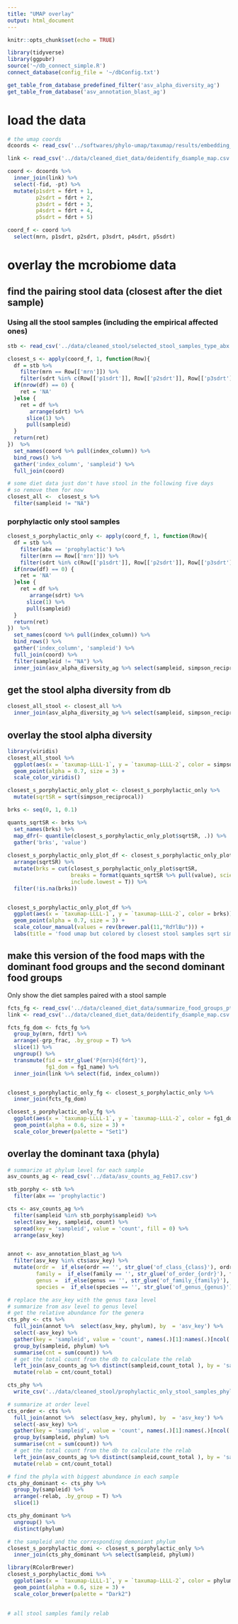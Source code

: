 ```yaml
---
title: "UMAP overlay"
output: html_document
---
```


```r
knitr::opts_chunk$set(echo = TRUE)
```

```r
library(tidyverse)
library(ggpubr)
source('~/db_connect_simple.R')
connect_database(config_file = '~/dbConfig.txt')

get_table_from_database_predefined_filter('asv_alpha_diversity_ag')
get_table_from_database('asv_annotation_blast_ag')
```

# load the data

```r
# the umap coords
dcoords <- read_csv('../softwares/phylo-umap/taxumap/results/embedding_for_angel.csv')

link <- read_csv('../data/cleaned_diet_data/deidentify_dsample_map.csv')

coord <- dcoords %>% 
  inner_join(link) %>% 
  select(-fid, -pt) %>% 
  mutate(p1sdrt = fdrt + 1,
         p2sdrt = fdrt + 2,
         p3sdrt = fdrt + 3,
         p4sdrt = fdrt + 4,
         p5sdrt = fdrt + 5) 

coord_f <- coord %>% 
  select(mrn, p1sdrt, p2sdrt, p3sdrt, p4sdrt, p5sdrt)
```


# overlay the mcrobiome data

## find the pairing stool data (closest after the diet sample)

### **Using all the stool samples (including the empirical affected ones)** 

```r
stb <- read_csv('../data/cleaned_stool/selected_stool_samples_type_abx.csv')  
```

```r
closest_s <- apply(coord_f, 1, function(Row){
  df = stb %>% 
    filter(mrn == Row[['mrn']]) %>% 
    filter(sdrt %in% c(Row[['p1sdrt']], Row[['p2sdrt']], Row[['p3sdrt']], Row[['p4sdrt']], Row[['p5sdrt']]))
  if(nrow(df) == 0) {
    ret = 'NA'
  }else {
    ret = df %>% 
       arrange(sdrt) %>% 
      slice(1) %>% 
      pull(sampleid)
  }
  return(ret)
})  %>% 
  set_names(coord %>% pull(index_column)) %>% 
  bind_rows() %>% 
  gather('index_column', 'sampleid') %>% 
  full_join(coord)

# some diet data just don't have stool in the following five days
# so remove them for now
closest_all <-  closest_s %>% 
  filter(sampleid != "NA")
```

### **porphylactic only stool samples**

```r
closest_s_porphylactic_only <- apply(coord_f, 1, function(Row){
  df = stb %>% 
    filter(abx == 'prophylactic') %>% 
    filter(mrn == Row[['mrn']]) %>% 
    filter(sdrt %in% c(Row[['p1sdrt']], Row[['p2sdrt']], Row[['p3sdrt']], Row[['p4sdrt']], Row[['p5sdrt']]))
  if(nrow(df) == 0) {
    ret = 'NA'
  }else {
    ret = df %>% 
       arrange(sdrt) %>% 
      slice(1) %>% 
      pull(sampleid)
  }
  return(ret)
})  %>% 
  set_names(coord %>% pull(index_column)) %>% 
  bind_rows() %>% 
  gather('index_column', 'sampleid') %>% 
  full_join(coord) %>% 
  filter(sampleid != "NA") %>% 
  inner_join(asv_alpha_diversity_ag %>% select(sampleid, simpson_reciprocal))
```


## get the stool alpha diversity from db

```r

closest_all_stool <- closest_all %>% 
  inner_join(asv_alpha_diversity_ag %>% select(sampleid, simpson_reciprocal))
```
 
## overlay the stool alpha diversity

```r
library(viridis)
closest_all_stool %>% 
  ggplot(aes(x = `taxumap-LLLL-1`, y = `taxumap-LLLL-2`, color = simpson_reciprocal)) +
  geom_point(alpha = 0.7, size = 3) +
  scale_color_viridis() 

```

```r
closest_s_porphylactic_only_plot <- closest_s_porphylactic_only %>% 
  mutate(sqrtSR = sqrt(simpson_reciprocal)) 

brks <- seq(0, 1, 0.1)

quants_sqrtSR <- brks %>% 
  set_names(brks) %>% 
  map_dfr(~ quantile(closest_s_porphylactic_only_plot$sqrtSR, .)) %>% 
  gather('brks', 'value')
 
closest_s_porphylactic_only_plot_df <- closest_s_porphylactic_only_plot %>% 
  arrange(sqrtSR) %>% 
  mutate(brks = cut(closest_s_porphylactic_only_plot$sqrtSR, 
                    breaks = format(quants_sqrtSR %>% pull(value), scientific=F),
                    include.lowest = T)) %>% 
  filter(!is.na(brks))


closest_s_porphylactic_only_plot_df %>% 
  ggplot(aes(x = `taxumap-LLLL-1`, y = `taxumap-LLLL-2`, color = brks)) +
  geom_point(alpha = 0.7, size = 3) +
  scale_colour_manual(values = rev(brewer.pal(11,"RdYlBu"))) +
  labs(title = 'food umap but colored by closest stool samples sqrt simposon reciprocal')


```




## make this version of the food maps with the dominant food groups and the second dominant food groups 

Only show the diet samples paired with a stool sample

```r
fcts_fg <- read_csv('../data/cleaned_diet_data/summarize_food_groups_pt_daily.csv') 
link <- read_csv('../data/cleaned_diet_data/deidentify_dsample_map.csv')

fcts_fg_dom <- fcts_fg %>%
  group_by(mrn, fdrt) %>% 
  arrange(-grp_frac, .by_group = T) %>% 
  slice(1) %>% 
  ungroup() %>% 
  transmute(fid = str_glue('P{mrn}d{fdrt}'),
            fg1_dom = fg1_name) %>% 
  inner_join(link %>% select(fid, index_column))


closest_s_porphylactic_only_fg <- closest_s_porphylactic_only %>% 
  inner_join(fcts_fg_dom)

closest_s_porphylactic_only_fg %>% 
  ggplot(aes(x = `taxumap-LLLL-1`, y = `taxumap-LLLL-2`, color = fg1_dom))+
  geom_point(alpha = 0.6, size = 3) +
  scale_color_brewer(palette = "Set1")
```


## overlay the dominant taxa (phyla)

```r
# summarize at phylum level for each sample 
asv_counts_ag <- read_csv('../data/asv_counts_ag_Feb17.csv')

stb_porphy <- stb %>% 
  filter(abx == 'prophylactic')

cts <- asv_counts_ag %>% 
  filter(sampleid %in% stb_porphy$sampleid) %>% 
  select(asv_key, sampleid, count) %>% 
  spread(key = 'sampleid', value = 'count', fill = 0) %>% 
  arrange(asv_key)  


annot <- asv_annotation_blast_ag %>% 
  filter(asv_key %in% cts$asv_key) %>% 
  mutate(ordr =  if_else(ordr == '', str_glue('of_class_{class}'), ordr),
         family =  if_else(family == '', str_glue('of_order_{ordr}'), family),
         genus =  if_else(genus == '', str_glue('of_family_{family}'), genus),
         species =  if_else(species == '', str_glue('of_genus_{genus}'), species))

# replace the asv_key with the genus taxa level
# summarize from asv level to genus level
# get the relative abundance for the genera
cts_phy <- cts %>% 
  full_join(annot %>%  select(asv_key, phylum), by  = 'asv_key') %>% 
  select(-asv_key) %>% 
  gather(key = 'sampleid', value = 'count', names(.)[1]:names(.)[ncol(.) - 1]) %>% 
  group_by(sampleid, phylum) %>% 
  summarise(cnt = sum(count)) %>% 
  # get the total count from the db to calculate the relab
  left_join(asv_counts_ag %>% distinct(sampleid,count_total ), by = 'sampleid') %>% 
  mutate(relab = cnt/count_total) 

cts_phy %>% 
  write_csv('../data/cleaned_stool/prophylactic_only_stool_samples_phylum_counts.csv')
```

```r
# summarize at order level
cts_order <- cts %>% 
  full_join(annot %>%  select(asv_key, phylum), by  = 'asv_key') %>% 
  select(-asv_key) %>% 
  gather(key = 'sampleid', value = 'count', names(.)[1]:names(.)[ncol(.) - 1]) %>% 
  group_by(sampleid, phylum) %>% 
  summarise(cnt = sum(count)) %>% 
  # get the total count from the db to calculate the relab
  left_join(asv_counts_ag %>% distinct(sampleid,count_total ), by = 'sampleid') %>% 
  mutate(relab = cnt/count_total) 
```


```r
# find the phyla with biggest abundance in each sample 
cts_phy_dominant <- cts_phy %>% 
  group_by(sampleid) %>%  
  arrange(-relab, .by_group = T) %>% 
  slice(1)

cts_phy_dominant %>% 
  ungroup() %>% 
  distinct(phylum)

# the sampleid and the corresponding demoniant phylum
closest_s_porphylactic_domi <- closest_s_porphylactic_only %>% 
  inner_join(cts_phy_dominant %>% select(sampleid, phylum))

```

```r
library(RColorBrewer)
closest_s_porphylactic_domi %>% 
  ggplot(aes(x = `taxumap-LLLL-1`, y = `taxumap-LLLL-2`, color = phylum)) +
  geom_point(alpha = 0.6, size = 3) +
  scale_color_brewer(palette = "Dark2")
  
```

```r
# all stool samples family relab 

```

